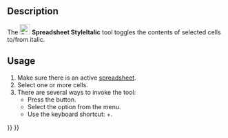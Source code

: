 <languages/>

{{Docnav
|[[Spreadsheet_StyleBold|Style Bold]]
|[[Spreadsheet_StyleUnderline|Style Underline]]
|[[Spreadsheet_Workbench|Spreadsheet]]
|IconL=Spreadsheet_StyleBold.svg
|IconR=Spreadsheet_StyleUnderline.svg
|IconC=Workbench_Spreadsheet.svg
}}

{{GuiCommand
|Name=Spreadsheet StyleItalic
|MenuLocation=Spreadsheet → Styles → Italic text
|Workbenches=[[Spreadsheet_Workbench|Spreadsheet]]
|Shortcut={{KEY|Ctrl}}+{{KEY|I}}
|Version=0.17
}}

==Description==

The [[File:Spreadsheet_StyleItalic.svg|24px]] '''Spreadsheet StyleItalic''' tool toggles the contents of selected cells to/from italic.

==Usage==

# Make sure there is an active [[Spreadsheet_CreateSheet|spreadsheet]].
# Select one or more cells.
# There are several ways to invoke the tool:
#* Press the {{Button|[[File:Spreadsheet_StyleItalic.svg|16px]] [[Spreadsheet_StyleItalic|Italic text]]}} button.
#* Select the {{MenuCommand|Spreadsheet → Styles → [[File:Spreadsheet_StyleItalic.svg|16px]] Italic text}} option from the menu.
#* Use the keyboard shortcut: {{KEY|Ctrl}}+{{KEY|I}}. {{Version|1.1}}


{{Docnav
|[[Spreadsheet_StyleBold|Style Bold]]
|[[Spreadsheet_StyleUnderline|Style Underline]]
|[[Spreadsheet_Workbench|Spreadsheet]]
|IconL=Spreadsheet_StyleBold.svg
|IconR=Spreadsheet_StyleUnderline.svg
|IconC=Workbench_Spreadsheet.svg
}}

{{Spreadsheet_Tools_navi{{#translation:}}}}
{{Userdocnavi{{#translation:}}}}